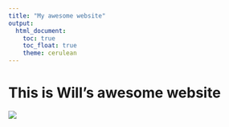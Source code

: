 ```yaml
---
title: "My awesome website"
output: 
  html_document:
    toc: true
    toc_float: true
    theme: cerulean
---
```


# This is Will's awesome website

![](https://media.giphy.com/media/drXGoW1iudhKw/giphy.gif)

